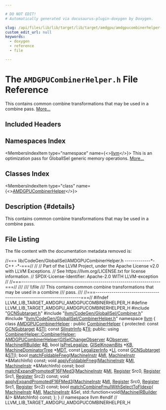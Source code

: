 ```yaml
---

# DO NOT EDIT!
# Automatically generated via docusaurus-plugin-doxygen by Doxygen.

slug: /api/files/lib/lib/target/lib/target/amdgpu/amdgpucombinerhelper-h
custom_edit_url: null
keywords:
  - doxygen
  - reference
  - file

---
```





# The `AMDGPUCombinerHelper.h` File Reference

<DoxygenPage pluginConfig={pluginConfig}>

This contains common combine transformations that may be used in a combine pass. <a href="#details">More...</a>

## Included Headers

<IncludesList>
<IncludesListItem
  filePath="GCNSubtarget.h"
  permalink="/docs/api/files/lib/lib/target/lib/target/amdgpu/gcnsubtarget-h"
  isLocal="true" />
<IncludesListItem
  filePath="llvm/CodeGen/GlobalISel/Combiner.h"
  permalink="/docs/api/files/include/include/llvm/include/llvm/codegen/include/llvm/codegen/globalisel/combiner-h"
  isLocal="true" />
<IncludesListItem
  filePath="llvm/CodeGen/GlobalISel/CombinerHelper.h"
  permalink="/docs/api/files/include/include/llvm/include/llvm/codegen/include/llvm/codegen/globalisel/combinerhelper-h"
  isLocal="true" />
</IncludesList>

## Namespaces Index

<MembersIndex>

<MembersIndexItem
  type="namespace"
  name={<><a href="/docs/api/namespaces/llvm">llvm</a></>}>
This is an optimization pass for GlobalISel generic memory operations. <a href="/docs/api/namespaces/llvm/#details">More...</a>
</MembersIndexItem>

</MembersIndex>

## Classes Index

<MembersIndex>

<MembersIndexItem
  type="class"
  name={<><a href="/docs/api/classes/llvm/amdgpucombinerhelper">AMDGPUCombinerHelper</a></>}>
</MembersIndexItem>

</MembersIndex>

## Description {#details}

This contains common combine transformations that may be used in a combine pass.

## File Listing

The file content with the documentation metadata removed is:

<ProgramListing>

<Link id="l00001" /><CodeLine lineNumber="1"><span class="doxyHighlightComment">//=== lib/CodeGen/GlobalISel/AMDGPUCombinerHelper.h -------------&#42;- C++ -&#42;-===//</span></CodeLine>
<Link id="l00002" /><CodeLine lineNumber="2"><span class="doxyHighlightComment">//</span></CodeLine>
<Link id="l00003" /><CodeLine lineNumber="3"><span class="doxyHighlightComment">// Part of the LLVM Project, under the Apache License v2.0 with LLVM Exceptions.</span></CodeLine>
<Link id="l00004" /><CodeLine lineNumber="4"><span class="doxyHighlightComment">// See https://llvm.org/LICENSE.txt for license information.</span></CodeLine>
<Link id="l00005" /><CodeLine lineNumber="5"><span class="doxyHighlightComment">// SPDX-License-Identifier: Apache-2.0 WITH LLVM-exception</span></CodeLine>
<Link id="l00006" /><CodeLine lineNumber="6"><span class="doxyHighlightComment">//</span></CodeLine>
<Link id="l00007" /><CodeLine lineNumber="7"><span class="doxyHighlightComment">//===----------------------------------------------------------------------===//</span></CodeLine>
<Link id="l00008" /><CodeLine lineNumber="8"><span class="doxyHighlightComment">///</span></CodeLine>
<Link id="l00009" /><CodeLine lineNumber="9"><span class="doxyHighlightComment">/// \\file</span></CodeLine>
<Link id="l00010" /><CodeLine lineNumber="10"><span class="doxyHighlightComment">/// This contains common combine transformations that may be used in a combine</span></CodeLine>
<Link id="l00011" /><CodeLine lineNumber="11"><span class="doxyHighlightComment">/// pass.</span></CodeLine>
<Link id="l00012" /><CodeLine lineNumber="12"><span class="doxyHighlightComment">///</span></CodeLine>
<Link id="l00013" /><CodeLine lineNumber="13"><span class="doxyHighlightComment">//===----------------------------------------------------------------------===//</span></CodeLine>
<Link id="l00014" /><CodeLine lineNumber="14"></CodeLine>
<Link id="l00015" /><CodeLine lineNumber="15"><span class="doxyHighlightPreprocessor">#ifndef LLVM&#95;LIB&#95;TARGET&#95;AMDGPU&#95;AMDGPUCOMBINERHELPER&#95;H</span></CodeLine>
<Link id="l00016" /><CodeLine lineNumber="16"><span class="doxyHighlightPreprocessor">#define LLVM&#95;LIB&#95;TARGET&#95;AMDGPU&#95;AMDGPUCOMBINERHELPER&#95;H</span></CodeLine>
<Link id="l00017" /><CodeLine lineNumber="17"></CodeLine>
<Link id="l00018" /><CodeLine lineNumber="18"><span class="doxyHighlightPreprocessor">#include &quot;<a href="/docs/api/files/lib/lib/target/lib/target/amdgpu/gcnsubtarget-h">GCNSubtarget.h</a>&quot;</span></CodeLine>
<Link id="l00019" /><CodeLine lineNumber="19"><span class="doxyHighlightPreprocessor">#include &quot;<a href="/docs/api/files/include/include/llvm/include/llvm/codegen/include/llvm/codegen/globalisel/combiner-h">llvm/CodeGen/GlobalISel/Combiner.h</a>&quot;</span></CodeLine>
<Link id="l00020" /><CodeLine lineNumber="20"><span class="doxyHighlightPreprocessor">#include &quot;<a href="/docs/api/files/include/include/llvm/include/llvm/codegen/include/llvm/codegen/globalisel/combinerhelper-h">llvm/CodeGen/GlobalISel/CombinerHelper.h</a>&quot;</span></CodeLine>
<Link id="l00021" /><CodeLine lineNumber="21"></CodeLine>
<Link id="l00022" /><CodeLine lineNumber="22"><span class="doxyHighlightKeyword">namespace </span><span class="doxyHighlight"><a href="/docs/api/namespaces/llvm">llvm</a> &#123;</span></CodeLine>
<Link id="l00023" /><CodeLine lineNumber="23" lineLink="/docs/api/classes/llvm/amdgpucombinerhelper"><span class="doxyHighlightKeyword">class </span><span class="doxyHighlight"><a href="/docs/api/classes/llvm/amdgpucombinerhelper/#a18c1004eb8289cb0eb22a92785334aff">AMDGPUCombinerHelper</a> : </span><span class="doxyHighlightKeyword">public</span><span class="doxyHighlight"> <a href="/docs/api/classes/llvm/amdgpucombinerhelper/#ab45ce737b2839bf39a18e22fbb502ca9">CombinerHelper</a> &#123;</span></CodeLine>
<Link id="l00024" /><CodeLine lineNumber="24"><span class="doxyHighlightKeyword">protected</span><span class="doxyHighlight">:</span></CodeLine>
<Link id="l00025" /><CodeLine lineNumber="25" lineLink="/docs/api/classes/llvm/amdgpucombinerhelper/#a8f954ee3addd2568bddc327e72d9e61e"><span class="doxyHighlight">  </span><span class="doxyHighlightKeyword">const</span><span class="doxyHighlight"> <a href="/docs/api/classes/llvm/gcnsubtarget">GCNSubtarget</a> &amp;<a href="/docs/api/classes/llvm/amdgpucombinerhelper/#a8f954ee3addd2568bddc327e72d9e61e">STI</a>;</span></CodeLine>
<Link id="l00026" /><CodeLine lineNumber="26" lineLink="/docs/api/classes/llvm/amdgpucombinerhelper/#a4ace3404b21b3ffa9bd3f0815d457b90"><span class="doxyHighlight">  </span><span class="doxyHighlightKeyword">const</span><span class="doxyHighlight"> <a href="/docs/api/classes/llvm/siinstrinfo">SIInstrInfo</a> &amp;<a href="/docs/api/classes/llvm/amdgpucombinerhelper/#a4ace3404b21b3ffa9bd3f0815d457b90">TII</a>;</span></CodeLine>
<Link id="l00027" /><CodeLine lineNumber="27"></CodeLine>
<Link id="l00028" /><CodeLine lineNumber="28"><span class="doxyHighlightKeyword">public</span><span class="doxyHighlight">:</span></CodeLine>
<Link id="l00029" /><CodeLine lineNumber="29"><span class="doxyHighlight">  </span><span class="doxyHighlightKeyword">using </span><span class="doxyHighlight"><a href="/docs/api/classes/llvm/combinerhelper/#ab45ce737b2839bf39a18e22fbb502ca9">CombinerHelper::CombinerHelper</a>;</span></CodeLine>
<Link id="l00030" /><CodeLine lineNumber="30"><span class="doxyHighlight">  <a href="/docs/api/classes/llvm/amdgpucombinerhelper/#a18c1004eb8289cb0eb22a92785334aff">AMDGPUCombinerHelper</a>(<a href="/docs/api/classes/llvm/giselchangeobserver">GISelChangeObserver</a> &amp;<a href="/docs/api/classes/llvm/combinerhelper/#ada82db26b18384aaa5d15440061bf5a3">Observer</a>, <a href="/docs/api/classes/llvm/machineirbuilder">MachineIRBuilder</a> &amp;<a href="/docs/api/files/lib/lib/ir/builtingcs-cpp/#ae76959fe811ba090de4cba69ac00f1da">B</a>,</span></CodeLine>
<Link id="l00031" /><CodeLine lineNumber="31"><span class="doxyHighlight">                       </span><span class="doxyHighlightKeywordType">bool</span><span class="doxyHighlight"> <a href="/docs/api/classes/llvm/combinerhelper/#a7baaf2859fea3988241fef9589a47557">IsPreLegalize</a>, <a href="/docs/api/classes/llvm/giselknownbits">GISelKnownBits</a> &#42;<a href="/docs/api/classes/llvm/combinerhelper/#a73fb0011cd095655aa70f5e6e315b838">KB</a>,</span></CodeLine>
<Link id="l00032" /><CodeLine lineNumber="32"><span class="doxyHighlight">                       <a href="/docs/api/classes/llvm/machinedominatortree">MachineDominatorTree</a> &#42;<a href="/docs/api/classes/llvm/combinerhelper/#acebc61bc26bf037e13a22af30d10b071">MDT</a>, </span><span class="doxyHighlightKeyword">const</span><span class="doxyHighlight"> <a href="/docs/api/classes/llvm/legalizerinfo">LegalizerInfo</a> &#42;<a href="/docs/api/classes/llvm/combinerhelper/#aca634f15887089866f5d88dac807786c">LI</a>,</span></CodeLine>
<Link id="l00033" /><CodeLine lineNumber="33"><span class="doxyHighlight">                       </span><span class="doxyHighlightKeyword">const</span><span class="doxyHighlight"> <a href="/docs/api/classes/llvm/gcnsubtarget">GCNSubtarget</a> &amp;<a href="/docs/api/classes/llvm/amdgpucombinerhelper/#a8f954ee3addd2568bddc327e72d9e61e">STI</a>);</span></CodeLine>
<Link id="l00034" /><CodeLine lineNumber="34"></CodeLine>
<Link id="l00035" /><CodeLine lineNumber="35"><span class="doxyHighlight">  </span><span class="doxyHighlightKeywordType">bool</span><span class="doxyHighlight"> <a href="/docs/api/classes/llvm/amdgpucombinerhelper/#aca13b2618c4733bb6b46c2667fbd847b">matchFoldableFneg</a>(<a href="/docs/api/classes/llvm/machineinstr">MachineInstr</a> &amp;<a href="/docs/api/files/lib/lib/codegen/lib/codegen/globalisel/irtranslator-cpp/#abe44dfdea65b4f7e11e0a608ab708b76">MI</a>, <a href="/docs/api/classes/llvm/machineinstr">MachineInstr</a> &#42;&amp;MatchInfo) </span><span class="doxyHighlightKeyword">const</span><span class="doxyHighlight">;</span></CodeLine>
<Link id="l00036" /><CodeLine lineNumber="36"><span class="doxyHighlight">  </span><span class="doxyHighlightKeywordType">void</span><span class="doxyHighlight"> <a href="/docs/api/classes/llvm/amdgpucombinerhelper/#aa20f5e3d228e0f30d2f3c53c53cc6c93">applyFoldableFneg</a>(<a href="/docs/api/classes/llvm/machineinstr">MachineInstr</a> &amp;<a href="/docs/api/files/lib/lib/codegen/lib/codegen/globalisel/irtranslator-cpp/#abe44dfdea65b4f7e11e0a608ab708b76">MI</a>, <a href="/docs/api/classes/llvm/machineinstr">MachineInstr</a> &#42;&amp;MatchInfo) </span><span class="doxyHighlightKeyword">const</span><span class="doxyHighlight">;</span></CodeLine>
<Link id="l00037" /><CodeLine lineNumber="37"></CodeLine>
<Link id="l00038" /><CodeLine lineNumber="38"><span class="doxyHighlight">  </span><span class="doxyHighlightKeywordType">bool</span><span class="doxyHighlight"> <a href="/docs/api/classes/llvm/amdgpucombinerhelper/#a78bf4f9ce583ccdc1b4dbaf6c56a0030">matchExpandPromotedF16FMed3</a>(<a href="/docs/api/classes/llvm/machineinstr">MachineInstr</a> &amp;<a href="/docs/api/files/lib/lib/codegen/lib/codegen/globalisel/irtranslator-cpp/#abe44dfdea65b4f7e11e0a608ab708b76">MI</a>, <a href="/docs/api/classes/llvm/register">Register</a> Src0,</span></CodeLine>
<Link id="l00039" /><CodeLine lineNumber="39"><span class="doxyHighlight">                                   <a href="/docs/api/classes/llvm/register">Register</a> Src1, <a href="/docs/api/classes/llvm/register">Register</a> Src2) </span><span class="doxyHighlightKeyword">const</span><span class="doxyHighlight">;</span></CodeLine>
<Link id="l00040" /><CodeLine lineNumber="40"><span class="doxyHighlight">  </span><span class="doxyHighlightKeywordType">void</span><span class="doxyHighlight"> <a href="/docs/api/classes/llvm/amdgpucombinerhelper/#af04d5efb4c01491738f47fb92325d238">applyExpandPromotedF16FMed3</a>(<a href="/docs/api/classes/llvm/machineinstr">MachineInstr</a> &amp;<a href="/docs/api/files/lib/lib/codegen/lib/codegen/globalisel/irtranslator-cpp/#abe44dfdea65b4f7e11e0a608ab708b76">MI</a>, <a href="/docs/api/classes/llvm/register">Register</a> Src0,</span></CodeLine>
<Link id="l00041" /><CodeLine lineNumber="41"><span class="doxyHighlight">                                   <a href="/docs/api/classes/llvm/register">Register</a> Src1, <a href="/docs/api/classes/llvm/register">Register</a> Src2) </span><span class="doxyHighlightKeyword">const</span><span class="doxyHighlight">;</span></CodeLine>
<Link id="l00042" /><CodeLine lineNumber="42"></CodeLine>
<Link id="l00043" /><CodeLine lineNumber="43"><span class="doxyHighlight">  </span><span class="doxyHighlightKeywordType">bool</span><span class="doxyHighlight"> <a href="/docs/api/classes/llvm/amdgpucombinerhelper/#a5d07561addd0b024b31991b0d09c6beb">matchCombineFmulWithSelectToFldexp</a>(</span></CodeLine>
<Link id="l00044" /><CodeLine lineNumber="44"><span class="doxyHighlight">      <a href="/docs/api/classes/llvm/machineinstr">MachineInstr</a> &amp;<a href="/docs/api/files/lib/lib/codegen/lib/codegen/globalisel/irtranslator-cpp/#abe44dfdea65b4f7e11e0a608ab708b76">MI</a>, <a href="/docs/api/classes/llvm/machineinstr">MachineInstr</a> &amp;Sel,</span></CodeLine>
<Link id="l00045" /><CodeLine lineNumber="45"><span class="doxyHighlight">      std::function&lt;</span><span class="doxyHighlightKeywordType">void</span><span class="doxyHighlight">(<a href="/docs/api/classes/llvm/machineirbuilder">MachineIRBuilder</a> &amp;)&gt; &amp;MatchInfo) </span><span class="doxyHighlightKeyword">const</span><span class="doxyHighlight">;</span></CodeLine>
<Link id="l00046" /><CodeLine lineNumber="46"><span class="doxyHighlight">&#125;;</span></CodeLine>
<Link id="l00047" /><CodeLine lineNumber="47"></CodeLine>
<Link id="l00048" /><CodeLine lineNumber="48"><span class="doxyHighlight">&#125; </span><span class="doxyHighlightComment">// namespace llvm</span></CodeLine>
<Link id="l00049" /><CodeLine lineNumber="49"></CodeLine>
<Link id="l00050" /><CodeLine lineNumber="50"><span class="doxyHighlightPreprocessor">#endif </span><span class="doxyHighlightComment">// LLVM&#95;LIB&#95;TARGET&#95;AMDGPU&#95;AMDGPUCOMBINERHELPER&#95;H</span></CodeLine>

</ProgramListing>


</DoxygenPage>
